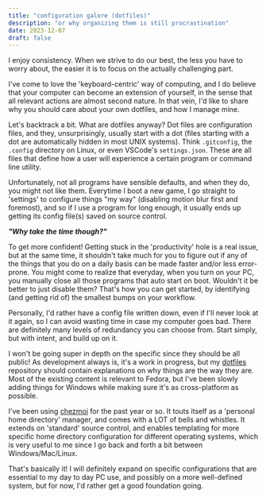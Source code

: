 ---
title: "configuration galore (dotfiles)"
description: "or why organizing them is still procrastination"
date: 2023-12-07
draft: false
---

I enjoy consistency. When we strive to do our best, the less you have to worry about, the easier it is to focus on the actually challenging part.

I've come to love the 'keyboard-centric' way of computing, and I do believe that your computer can become an extension of yourself, in the sense that all relevant actions are almost second nature. In that vein, I'd like to share why you should care about your own dotfiles, and how I manage mine.

Let's backtrack a bit. What are dotfiles anyway?
Dot files are configuration files, and they, unsurprisingly, usually start with a dot (files starting with a dot are automatically hidden in most UNIX systems). Think `.gitconfig`, the `.config` directory on Linux, or even VSCode's `settings.json`. These are all files that define how a user will experience a certain program or command line utility.

Unfortunately, not all programs have sensible defaults, and when they do, you might not like them. Everytime I boot a new game, I go straight to 'settings' to configure things "my way" (disabling motion blur first and foremost), and so if I use a program for long enough, it usually ends up getting its config file(s) saved on source control.

**_"Why take the time though?"_**

To get more confident! Getting stuck in the 'productivity' hole is a real issue, but at the same time, it shouldn't take much for you to figure out if any of the things that you do on a daily basis can be made faster and/or less error-prone.
You might come to realize that everyday, when you turn on your PC, you manually
close all those programs that auto start on boot. Wouldn't it be better to just
disable them? That's how you can get started, by identifying (and getting rid of) the smallest bumps on your workflow.

Personally, I'd rather have a config file written down, even if I'll never look at it again, so I can avoid wasting time in case my computer goes bad. There are definitely many levels of redundancy you can choose from. Start simply, but with intent, and build up on it.

I won't be going super in depth on the specific since they should be all public! As
development always is, it's a work in progress, but my [dotfiles](https://github.com/gusluchetti/dots) repository should contain explanations on why things are the way they are. Most of the existing content is relevant to Fedora, but I've been slowly adding things for Windows while making sure it's as cross-platform as possible.

I've been using [chezmoi](https://www.chezmoi.io/) for the past year or so. 
It touts itself as a 'personal home directory' manager, and comes with a LOT of bells and whistles. It extends on 'standard' source control, and enables templating for more specific home directory configuration for different operating systems, which is very useful to me since I go back and forth a bit between Windows/Mac/Linux.

That's basically it! I will definitely expand on specific configurations that are
essential to my day to day PC use, and possibly on a more well-defined system, but for now, I'd rather get a good foundation going.
